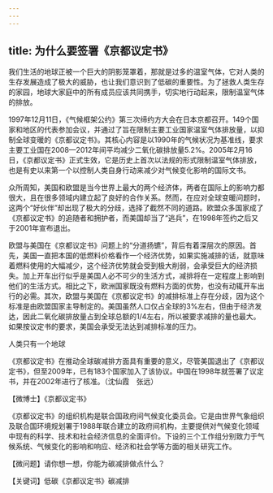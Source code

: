 ```yaml
---
---
---
```

title: 为什么要签署《京都议定书》
---




我们生活的地球正被一个巨大的阴影笼罩着，那就是过多的温室气体，它对人类的生存发展造成了极大的威胁，也让我们意识到了低碳的重要性。为了拯救人类生存的家园，地球大家庭中的所有成员应该共同携手，切实地行动起来，限制温室气体的排放。

1997年12月11日，《气候框架公约》第三次缔约方大会在日本京都召开。149个国家和地区的代表参加会议，并通过了旨在限制主要工业国家温室气体排放量，以抑制全球变暖的《京都议定书》。其核心内容是以1990年的气候状况为基准线，要求主要工业国在2008—2012年间平均减少二氧化碳排放量5.2%。2005年2月16日，《京都议定书》正式生效，它是历史上首次以法规的形式限制温室气体排放，也是有史以来第一个以控制人类自身行动来减少对气候变化影响的国际文书。

众所周知，美国和欧盟是当今世界上最大的两个经济体，两者在国际上的影响力都很大，且在很多领域内建立起了良好的合作关系。然而，在应对全球变暖问题时，这两个“好伙伴”却出现了极大的分歧，选择了截然不同的道路。欧盟众多国家成了《京都议定书》的追随者和拥护者，而美国却当了“逃兵”，在1998年签约之后又于2001年宣布退出。

欧盟与美国在《京都议定书》问题上的“分道扬镳”，背后有着深层次的原因。首先，美国一直把本国的低燃料价格看作一个经济优势，如果实施减排的话，就意味着燃料使用的大幅减少，这个经济优势就会受到极大削弱，会承受巨大的经济损失。加上开车出行似乎是美国人必不可少的生活方式，减排将在一定程度上影响到他们的生活方式。相比之下，欧洲国家既没有燃料方面的优势，也没有动辄开车出行的必需。其次，欧盟与美国在《京都议定书》的减排标准上存在分歧，因为这个标准是由欧盟国家主导制定的。美国虽然人口仅占全球的3%左右，但由于经济发达，因此二氧化碳排放量占到全球总额的1/4左右，所以被要求减排的量也最大。如果按议定书的要求，美国会承受无法达到减排标准的压力。

人类只有一个地球



《京都议定书》在推动全球碳减排方面具有重要的意义，尽管美国退出了《京都议定书》，但至2009年，已有183个国家加入了该协议。中国在1998年就签署了议定书，并在2002年进行了核准。（沈仙霞　张远）





【微博士】《京都议定书》

《京都议定书》的组织机构是联合国政府间气候变化委员会。它是由世界气象组织及联合国环境规划署于1988年联合建立的政府间机构，主要提供对气候变化领域中现有的科学、技术和社会经济信息的全面评价。下设的三个工作组分别致力于气候系统、气候变化的影响和响应、经济和社会学等方面的相关研究工作。

【微问题】请你想一想，你能为碳减排做点什么？

【关键词】低碳《京都议定书》碳减排